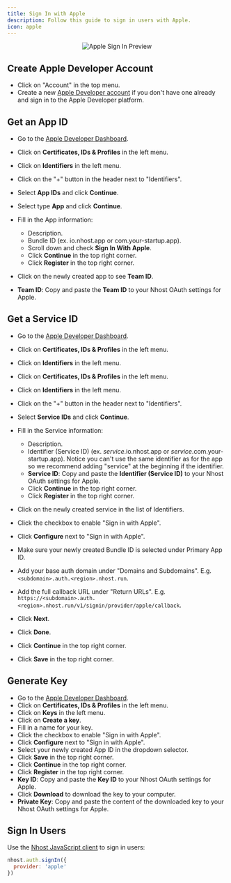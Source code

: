 ```yaml
---
title: Sign In with Apple
description: Follow this guide to sign in users with Apple.
icon: apple
---
```


<p align="center">
  <img
    alt="Apple Sign In Preview"
    src="/images/guides/auth/apple-signin.svg"
    width={480}
    height={267}
  />
</p>

## Create Apple Developer Account

- Click on "Account" in the top menu.
- Create a new [Apple Developer account](https://developer.apple.com) if you don't have one already and sign in to the Apple Developer platform.

## Get an App ID

- Go to the [Apple Developer Dashboard](https://developer.apple.com/account/).
- Click on **Certificates, IDs & Profiles** in the left menu.
- Click on **Identifiers** in the left menu.
- Click on the "+" button in the header next to "Identifiers".
- Select **App IDs** and click **Continue**.
- Select type **App** and click **Continue**.
- Fill in the App information:

  - Description.
  - Bundle ID (ex. io.nhost.app or com.your-startup.app).
  - Scroll down and check **Sign In With Apple**.
  - Click **Continue** in the top right corner.
  - Click **Register** in the top right corner.

- Click on the newly created app to see **Team ID**.

- **Team ID**: Copy and paste the **Team ID** to your Nhost OAuth settings for Apple.

## Get a Service ID

- Go to the [Apple Developer Dashboard](https://developer.apple.com/account/).
- Click on **Certificates, IDs & Profiles** in the left menu.
- Click on **Identifiers** in the left menu.
- Click on **Certificates, IDs & Profiles** in the left menu.
- Click on **Identifiers** in the left menu.
- Click on the "+" button in the header next to "Identifiers".
- Select **Service IDs** and click **Continue**.

- Fill in the Service information:

  - Description.
  - Identifier (Service ID) (ex. _service_.io.nhost.app or _service_.com.your-startup.app). Notice you can't use the same identifier as for the app so we recommend adding "service" at the beginning if the identifier.
  - **Service ID**: Copy and paste the **Identifier (Service ID)** to your Nhost OAuth settings for Apple.
  - Click **Continue** in the top right corner.
  - Click **Register** in the top right corner.

- Click on the newly created service in the list of Identifiers.
- Click the checkbox to enable "Sign in with Apple".
- Click **Configure** next to "Sign in with Apple".
- Make sure your newly created Bundle ID is selected under Primary App ID.
- Add your base auth domain under "Domains and Subdomains". E.g. `<subdomain>.auth.<region>.nhost.run`.
- Add the full callback URL under "Return URLs". E.g. `https://<subdomain>.auth.<region>.nhost.run/v1/signin/provider/apple/callback`.
- Click **Next**.
- Click **Done**.
- Click **Continue** in the top right corner.
- Click **Save** in the top right corner.

## Generate Key

- Go to the [Apple Developer Dashboard](https://developer.apple.com/account/).
- Click on **Certificates, IDs & Profiles** in the left menu.
- Click on **Keys** in the left menu.
- Click on **Create a key**.
- Fill in a name for your key.
- Click the checkbox to enable "Sign in with Apple".
- Click **Configure** next to "Sign in with Apple".
- Select your newly created App ID in the dropdown selector.
- Click **Save** in the top right corner.
- Click **Continue** in the top right corner.
- Click **Register** in the top right corner.
- **Key ID**: Copy and paste the **Key ID** to your Nhost OAuth settings for Apple.
- Click **Download** to download the key to your computer.
- **Private Key**: Copy and paste the content of the downloaded key to your Nhost OAuth settings for Apple.

## Sign In Users

Use the [Nhost JavaScript client](/reference/javascript) to sign in users:

```js
nhost.auth.signIn({
  provider: 'apple'
})
```
